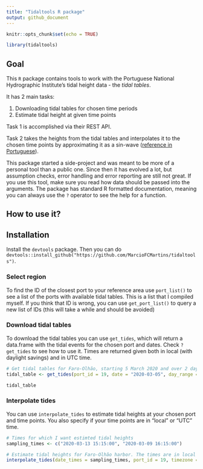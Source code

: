 ```yaml
---
title: "Tidaltools R package"
output: github_document
---
```


```r
knitr::opts_chunk$set(echo = TRUE)

library(tidaltools)
```

## Goal

This `R` package contains tools to work with the Portuguese National Hydrographic Institute's tidal height data - the *tidal tables*.

It has 2 main tasks:

1. Downloading tidal tables for chosen time periods
2. Estimate tidal height at given time points


Task 1 is accomplished via their REST API. 

Task 2 takes the heights from the tidal tables and interpolates it to the chosen time points by approximating it as a sin-wave ([reference in Portuguese](https://www.hidrografico.pt/recursos/tabmares/2021/TabelaMares_Capitulo1_Generalidades_2021.pdf)).


This package started a side-project and was meant to be more of a personal tool than a public one. Since then it has evolved a lot, but assumption checks, error handling and error reporting are still not great. If you use this tool, make sure you read how data should be passed into the arguments. The package has standard R formatted documentation, meaning you can always use the `?` operator to see the help for a function. 


## How to use it?

## Installation

Install the `devtools` package. Then you can do `devtools::install_github("https://github.com/MarcioFCMartins/tidaltools")`.

### Select region

To find the ID of the closest port to your reference area use `port_list()` to see a list of the ports with available tidal tables. This is a list that I compiled myself. If you think that ID is wrong, you can use `get_port_list()` to query a new list of IDs (this will take a while and should be avoided)

### Download tidal tables

To download the tidal tables you can use `get_tides`, which will return a data.frame with the tidal events for the chosen port and dates. Check `?get_tides` to see how to use it. Times are returned given both in local (with daylight savings) and in UTC time.

```r
# Get tidal tables for Faro-Olhão, starting 5 March 2020 and over 2 days
tidal_table <- get_tides(port_id = 19, date = "2020-03-05", day_range = 2)

tidal_table
```

### Interpolate tides

You can use `interpolate_tides` to estimate tidal heights at your chosen port and time points. You also specify if your time points are in "local" or "UTC" time. 

```r
# Times for which I want estimted tidal heights
sampling_times <- c("2020-03-13 15:15:00", "2020-03-09 16:15:00")

# Estimate tidal heights for Faro-Olhão harbor. The times are in local time
interpolate_tides(date_times = sampling_times, port_id = 19, timezone = "local")
```



